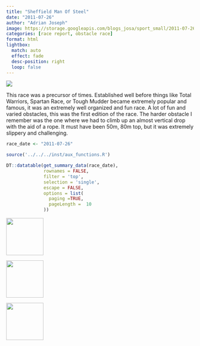 ```yaml
---
title: "Sheffield Man Of Steel"
date: "2011-07-26"
author: "Adrian Joseph"
image: https://storage.googleapis.com/blogs_josa/sport_small/2011-07-26_SHEFFIELD_MAN_OF_STEEL/img/01.png
categories: [race report, obstacle race]
format: html
lightbox:
  match: auto
  effect: fade
  desc-position: right
  loop: false
---
```


![](https://storage.googleapis.com/blogs_josa/sport_small/2011-07-26_SHEFFIELD_MAN_OF_STEEL/img/01.png)

This race was a precursor of times. Established well before things like Total Warriors, Spartan Race, or Tough Mudder became extremely popular and famous, it was an extremely well organized and fun race. A lot of fun and varied obstacles, this was the first edition of the race. The harder obstacle I remember was the one where we had to climb up an almost vertical drop with the aid of a rope. It must have been 50m, 80m top, but it was extremely slippery and challenging.

```r
race_date <- "2011-07-26"

source('../../../inst/aux_functions.R')

DT::datatable(get_summary_data(race_date),
              rownames = FALSE,
              filter = 'top',
              selection = 'single',
              escape = FALSE,
              options = list(
                paging =TRUE,
                pageLength =  10
              ))
```


::: {layout-ncol=4}
![](https://storage.googleapis.com/blogs_josa/sport_small/2011-07-26_SHEFFIELD_MAN_OF_STEEL/img/00.png){ width="100" group="hi" }

![](https://storage.googleapis.com/blogs_josa/sport_small/2011-07-26_SHEFFIELD_MAN_OF_STEEL/img/01.png){ width="100" group="hi" }

![](https://storage.googleapis.com/blogs_josa/sport_small/2011-07-26_SHEFFIELD_MAN_OF_STEEL/img/02.jpg){ width="100" group="hi" }


:::
